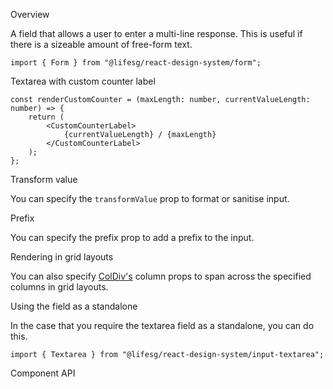 
<Meta of={FormTextareaStories} />

<Title>Form.Textarea</Title>

<Secondary>Overview</Secondary>

A field that allows a user to enter a multi-line response. This is useful if there is a sizeable amount
of free-form text.

```tsx
import { Form } from "@lifesg/react-design-system/form";
```

<Canvas of={FormTextareaStories.Default} />

<Heading3>Textarea with custom counter label</Heading3>

<Canvas of={FormTextareaStories.WithCustomCounter} />

```tsx
const renderCustomCounter = (maxLength: number, currentValueLength: number) => {
    return (
        <CustomCounterLabel>
            {currentValueLength} / {maxLength}
        </CustomCounterLabel>
    );
};
```

<Heading3>Transform value</Heading3>

You can specify the `transformValue` prop to format or sanitise input.

<Canvas of={FormTextareaStories.TransformValue} />

<Heading3>Prefix</Heading3>

You can specify the prefix prop to add a prefix to the input.

<Canvas of={FormTextareaStories.Prefix} />

<Heading3>Rendering in grid layouts</Heading3>

You can also specify [ColDiv's](/docs/getting-started-layout-column-divs--docs)
column props to span across the specified columns in grid layouts.

<Canvas of={FormTextareaStories.RenderingInGridLayout} />

<Heading3>Using the field as a standalone</Heading3>

In the case that you require the textarea field as a standalone, you can do this.

```tsx
import { Textarea } from "@lifesg/react-design-system/input-textarea";
```

<Canvas of={FormTextareaStories.StandaloneUsage} />

<Secondary>Component API</Secondary>

<PropsTable />
